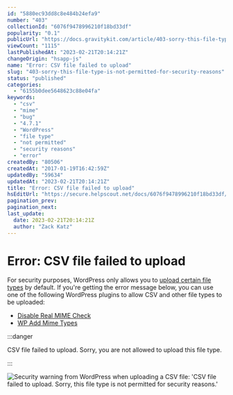 ```yaml
---
id: "5880ec93dd8c8e484b24efa9"
number: "403"
collectionId: "6076f9478996210f18bd33df"
popularity: "0.1"
publicUrl: "https://docs.gravitykit.com/article/403-sorry-this-file-type-is-not-permitted-for-security-reasons"
viewCount: "1115"
lastPublishedAt: "2023-02-21T20:14:21Z"
changeOrigin: "hsapp-js"
name: "Error: CSV file failed to upload"
slug: "403-sorry-this-file-type-is-not-permitted-for-security-reasons"
status: "published"
categories: 
  - "6155b0dee5648623c88e04fa"
keywords: 
  - "csv"
  - "mime"
  - "bug"
  - "4.7.1"
  - "WordPress"
  - "file type"
  - "not permitted"
  - "security reasons"
  - "error"
createdBy: "80506"
createdAt: "2017-01-19T16:42:59Z"
updatedBy: "59634"
updatedAt: "2023-02-21T20:14:21Z"
title: "Error: CSV file failed to upload"
hsEditUrl: "https://secure.helpscout.net/docs/6076f9478996210f18bd33df/article/5880ec93dd8c8e484b24efa9"
pagination_prev: 
pagination_next: 
last_update:
  date: 2023-02-21T20:14:21Z
  author: "Zack Katz"
---
```


# Error: CSV file failed to upload

For security purposes, WordPress only allows you to [upload certain file types](https://codex.wordpress.org/Uploading_Files) by default. If you're getting the error message below, you can use one of the following WordPress plugins to allow CSV and other file types to be uploaded:

- [Disable Real MIME Check](https://wordpress.org/plugins/disable-real-mime-check/)
- [WP Add Mime Types](https://wordpress.org/plugins/wp-add-mime-types/)


:::danger

CSV file failed to upload. Sorry, you are not allowed to upload this file type.

:::

  ![Security warning from WordPress when uploading a CSV file: 'CSV file failed to upload. Sorry, this file type is not permitted for security reasons.'](https://i.gravitykit.com/q79iIL+)